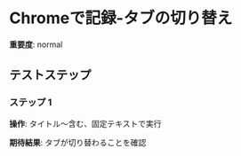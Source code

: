 # Chromeで記録-タブの切り替え

**重要度**: normal

## テストステップ

### ステップ 1

**操作**: タイトル～含む、固定テキストで実行

**期待結果**:
タブが切り替わることを確認

